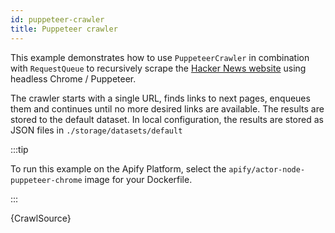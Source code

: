 ```yaml
---
id: puppeteer-crawler
title: Puppeteer crawler
---
```



This example demonstrates how to use <ApiLink to="puppeteer-crawler/class/PuppeteerCrawler">`PuppeteerCrawler`</ApiLink> in combination
with <ApiLink to="core/class/RequestQueue">`RequestQueue`</ApiLink>
to recursively scrape the [Hacker News website](https://news.ycombinator.com) using headless Chrome / Puppeteer.

The crawler starts with a single URL, finds links to next pages, enqueues them and continues until no more desired links are available. The results
are stored to the default dataset. In local configuration, the results are stored as JSON files in `./storage/datasets/default`

:::tip

To run this example on the Apify Platform, select the `apify/actor-node-puppeteer-chrome` image for your Dockerfile.

:::

<RunnableCodeBlock className="language-js" type="puppeteer">
    {CrawlSource}
</RunnableCodeBlock>
